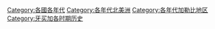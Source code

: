 [[Category:各國各年代|Category:各國各年代]]
[[Category:各年代北美洲|Category:各年代北美洲]]
[[Category:各年代加勒比地区|Category:各年代加勒比地区]]
[[Category:牙买加各时期历史|Category:牙买加各时期历史]]